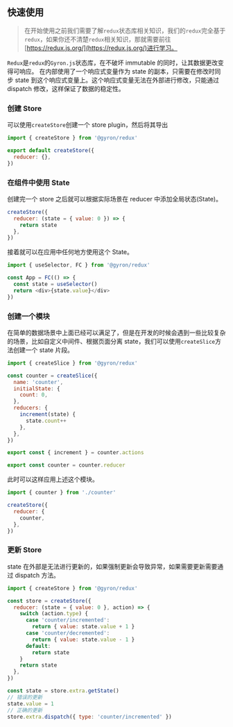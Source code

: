 ## 快速使用

> 在开始使用之前我们需要了解`redux`状态库相关知识，我们的`redux`完全基于`redux`，如果你还不清楚`redux`相关知识，那就需要前往[https://redux.js.org/](https://redux.js.org/)进行学习。

`Redux`是`redux`的`Gyron.js`状态库，在不破坏 immutable 的同时，让其数据更改变得可响应。
在内部使用了一个响应式变量作为 state 的副本，只需要在修改时同步 state 到这个响应式变量上。这个响应式变量无法在外部进行修改，只能通过 dispatch 修改，这样保证了数据的稳定性。

### 创建 Store

可以使用`createStore`创建一个 store plugin，然后将其导出

```js filename=store.js
import { createStore } from '@gyron/redux'

export default createStore({
  reducer: {},
})
```

### 在组件中使用 State

创建完一个 store 之后就可以根据实际场景在 reducer 中添加全局状态(State)。

```js filename=login.js line=3
createStore({
  reducer: (state = { value: 0 }) => {
    return state
  },
})
```

接着就可以在应用中任何地方使用这个 State。

```js
import { useSelector, FC } from '@gyron/redux'

const App = FC(() => {
  const state = useSelector()
  return <div>{state.value}</div>
})
```

### 创建一个模块

在简单的数据场景中上面已经可以满足了，但是在开发的时候会遇到一些比较复杂的场景，比如自定义中间件、根据页面分离 state，我们可以使用`createSlice`方法创建一个 state 片段。

```js filename=counter.js
import { createSlice } from '@gyron/redux'

const counter = createSlice({
  name: 'counter',
  initialState: {
    count: 0,
  },
  reducers: {
    increment(state) {
      state.count++
    },
  },
})

export const { increment } = counter.actions

export const counter = counter.reducer
```

此时可以这样应用上述这个模块。

```js line=5
import { counter } from './counter'

createStore({
  reducer: {
    counter,
  },
})
```

### 更新 Store

state 在外部是无法进行更新的，如果强制更新会导致异常，如果需要更新需要通过 dispatch 方法。

```js
import { createStore } from '@gyron/redux'

const store = createStore({
  reducer: (state = { value: 0 }, action) => {
    switch (action.type) {
      case 'counter/incremented':
        return { value: state.value + 1 }
      case 'counter/decremented':
        return { value: state.value - 1 }
      default:
        return state
    }
    return state
  },
})

const state = store.extra.getState()
// 错误的更新
state.value = 1
// 正确的更新
store.extra.dispatch({ type: 'counter/incremented' })
```
